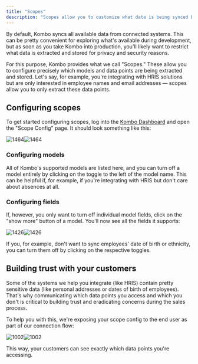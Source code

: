 ```yaml
---
title: "Scopes"
description: "Scopes allow you to customize what data is being synced by Kombo."
---
```


By default, Kombo syncs all available data from connected systems. This can be
pretty convenient for exploring what's available during development, but as soon
as you take Kombo into production, you'll likely want to restrict what data is
extracted and stored for privacy and security reasons.

For this purpose, Kombo provides what we call "Scopes." These allow you to
configure precisely which models and data points are being extracted and stored.
Let's say, for example, you're integrating with HRIS solutions but are only
interested in employee names and email addresses — scopes allow you to only
extract these data points.

## Configuring scopes

To get started configuring scopes, log into the
[Kombo Dashboard](https://app.kombo.dev) and open the "Scope Config" page. It
should look something like this:

![1464](/images/4086397-Screen_Shot_2022-10-09_at_12.04.51.png "Screen Shot 2022-10-09 at 12.04.51.png")![1464](/images/4086397-Screen_Shot_2022-10-09_at_12.04.51.png "Click to close...")

### Configuring models

All of Kombo's supported models are listed here, and you can turn off a model
entirely by clicking on the toggle to the left of the model name. This can be
helpful if, for example, if you're integrating with HRIS but don't care about
absences at all.

### Configuring fields

If, however, you only want to turn off individual model fields, click on the
"show more" button of a model. You'll now see all the fields it supports:

![1426](/images/e918b5a-Screen_Shot_2022-10-09_at_12.16.18.png "Screen Shot 2022-10-09 at 12.16.18.png")![1426](/images/e918b5a-Screen_Shot_2022-10-09_at_12.16.18.png "Click to close...")

If you, for example, don't want to sync employees' date of birth or ethnicity,
you can turn them off by clicking on the respective toggles.

## Building trust with your customers

Some of the systems we help you integrate (like HRIS) contain pretty sensitive
data (like personal addresses or dates of birth of employees). That's why
communicating which data points you access and which you don't is critical to
building trust and eradicating concerns during the sales process.

To help you with this, we're exposing your scope config to the end user as part
of our connection flow:

![1002](/images/65d39f4-Screen_Shot_2022-10-09_at_14.50.50.png "Screen Shot 2022-10-09 at 14.50.50.png")![1002](/images/65d39f4-Screen_Shot_2022-10-09_at_14.50.50.png "Click to close...")

This way, your customers can see exactly which data points you're accessing.
